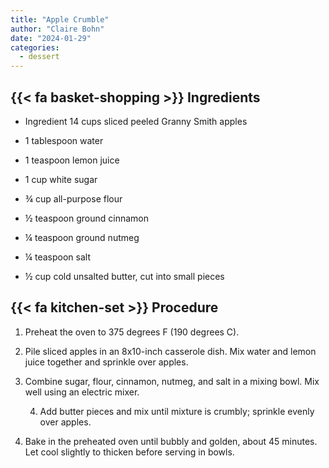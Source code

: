 ```yaml
---
title: "Apple Crumble"
author: "Claire Bohn"
date: "2024-01-29"
categories:
  - dessert
---
```


## {{< fa basket-shopping >}} Ingredients

- Ingredient 14 cups sliced peeled Granny Smith apples

- 1 tablespoon water

- 1 teaspoon lemon juice

- 1 cup white sugar

- ¾ cup all-purpose flour

- ½ teaspoon ground cinnamon

- ¼ teaspoon ground nutmeg

- ¼ teaspoon salt

- ½ cup cold unsalted butter, cut into small pieces

## {{< fa kitchen-set >}} Procedure

1. Preheat the oven to 375 degrees F (190 degrees C).

2. Pile sliced apples in an 8x10-inch casserole dish. 
   Mix water and lemon juice together and sprinkle over apples.

3. Combine sugar, flour, cinnamon, nutmeg, and salt in a mixing bowl. 
   Mix well using an electric mixer. 
   4. Add butter pieces and mix until mixture is crumbly; 
      sprinkle evenly over apples.

5. Bake in the preheated oven until bubbly and golden, about 45 minutes. 
   Let cool slightly to thicken before serving in bowls.
